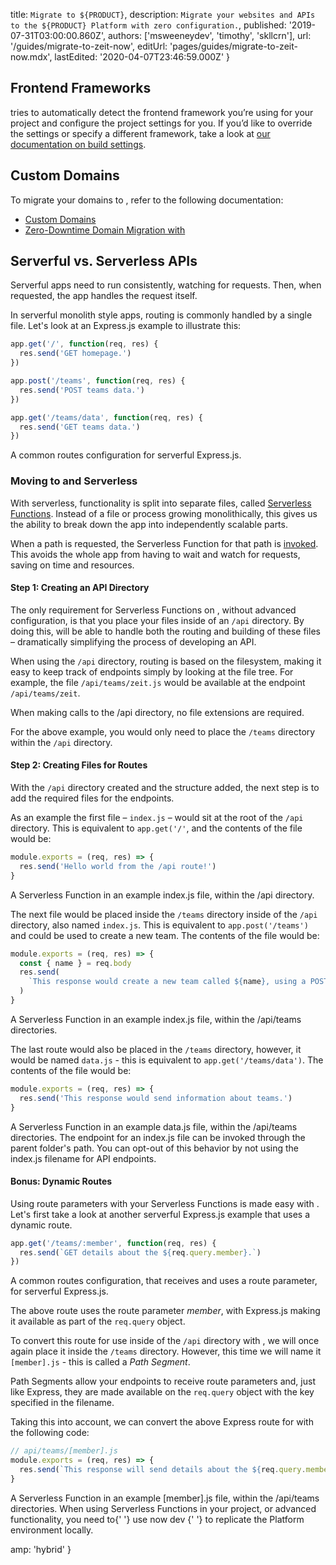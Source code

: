 

  title: `Migrate to ${PRODUCT}`,
  description: `Migrate your websites and APIs to the ${PRODUCT} Platform with zero configuration.`,
  published: '2019-07-31T03:00:00.860Z',
  authors: ['msweeneydev', 'timothy', 'skllcrn'],
  url: '/guides/migrate-to-zeit-now',
  editUrl: 'pages/guides/migrate-to-zeit-now.mdx',
  lastEdited: '2020-04-07T23:46:59.000Z'
}

## Frontend Frameworks

<ProductName /> tries to automatically detect the frontend framework you’re using for your project and configure the project settings for you. If you’d like to override the settings or specify a different framework, take a look at [our documentation on build settings](/docs/v2/build-step).

## Custom Domains

To migrate your domains to <ProductName />, refer to the following documentation:

- [Custom Domains](/docs/v2/custom-domains)
- [Zero-Downtime Domain Migration with <ProductName />](/guides/zero-downtime-domain-migration)

## Serverful vs. Serverless APIs

Serverful apps need to run consistently, watching for requests. Then, when requested, the app handles the request itself.

In serverful monolith style apps, routing is commonly handled by a single file. Let's look at an Express.js example to illustrate this:

```js
app.get('/', function(req, res) {
  res.send('GET homepage.')
})

app.post('/teams', function(req, res) {
  res.send('POST teams data.')
})

app.get('/teams/data', function(req, res) {
  res.send('GET teams data.')
})
```

<Caption>A common routes configuration for serverful Express.js.</Caption>

### Moving to <ProductName /> and Serverless

With serverless, functionality is split into separate files, called [Serverless Functions](/docs/v2/serverless-functions/introduction). Instead of a file or process growing monolithically, this gives us the ability to break down the app into independently scalable parts.

When a path is requested, the Serverless Function for that path is [invoked](/docs/v2/serverless-functions/introduction/). This avoids the whole app from having to wait and watch for requests, saving on time and resources.

#### Step 1: Creating an API Directory

The only requirement for Serverless Functions on <ProductName />, without advanced configuration, is that you place your files inside of an `/api` directory. By doing this, <ProductName /> will be able to handle both the routing and building of these files – dramatically simplifying the process of developing an API.

When using the `/api` directory, routing is based on the filesystem, making it easy to keep track of endpoints simply by looking at the file tree. For example, the file `/api/teams/zeit.js` would be available at the endpoint `/api/teams/zeit`.

<Note>
  When making calls to the <InlineCode>/api</InlineCode> directory, no file
  extensions are required.
</Note>

For the above example, you would only need to place the `/teams` directory within the `/api` directory.

#### Step 2: Creating Files for Routes

With the `/api` directory created and the structure added, the next step is to add the required files for the endpoints.

As an example the first file – `index.js` – would sit at the root of the `/api` directory. This is equivalent to `app.get('/'`, and the contents of the file would be:

```js
module.exports = (req, res) => {
  res.send('Hello world from the /api route!')
}
```

<Caption>
  A Serverless Function in an example <InlineCode>index.js</InlineCode> file,
  within the <InlineCode>/api</InlineCode> directory.
</Caption>

The next file would be placed inside the `/teams` directory inside of the `/api` directory, also named `index.js`. This is equivalent to `app.post('/teams')` and could be used to create a new team. The contents of the file would be:

```js
module.exports = (req, res) => {
  const { name } = req.body
  res.send(
    `This response would create a new team called ${name}, using a POST request.`
  )
}
```

<Caption>
  A Serverless Function in an example <InlineCode>index.js</InlineCode> file,
  within the <InlineCode>/api/teams</InlineCode> directories.
</Caption>

The last route would also be placed in the `/teams` directory, however, it would be named `data.js` - this is equivalent to `app.get('/teams/data')`. The contents of the file would be:

```js
module.exports = (req, res) => {
  res.send('This response would send information about teams.')
}
```

<Caption>
  A Serverless Function in an example <InlineCode>data.js</InlineCode> file,
  within the <InlineCode>/api/teams</InlineCode> directories.
</Caption>

<Note>
  The endpoint for an <InlineCode>index.js</InlineCode> file can be invoked
  through the parent folder's path. You can opt-out of this behavior by not
  using the <InlineCode>index.js</InlineCode> filename for API endpoints.
</Note>

#### Bonus: Dynamic Routes

Using route parameters with your Serverless Functions is made easy with <ProductName />. Let's first take a look at another serverful Express.js example that uses a dynamic route.

```js
app.get('/teams/:member', function(req, res) {
  res.send(`GET details about the ${req.query.member}.`)
})
```

<Caption>
  A common routes configuration, that receives and uses a route parameter, for
  serverful Express.js.
</Caption>

The above route uses the route parameter _member_, with Express.js making it available as part of the `req.query` object.

To convert this route for use inside of the `/api` directory with <ProductName />, we will once again place it inside the `/teams` directory. However, this time we will name it `[member].js` - this is called a _Path Segment_.

Path Segments allow your endpoints to receive route parameters and, just like Express, they are made available on the `req.query` object with the key specified in the filename.

Taking this into account, we can convert the above Express route for <ProductName /> with the following code:

```js
// api/teams/[member].js
module.exports = (req, res) => {
  res.send(`This response will send details about the ${req.query.member}.`)
}
```

<Caption>
  A Serverless Function in an example <InlineCode>[member].js</InlineCode> file,
  within the <InlineCode>/api/teams</InlineCode> directories.
</Caption>

<Note>
  When using Serverless Functions in your project, or advanced functionality,
  you need to{' '}
  <Link href="/docs/v2/serverless-functions/introduction#local-development">
    use <InlineCode>now dev</InlineCode>
  </Link>{' '}
  to replicate the <ProductName /> Platform environment locally.
</Note>


  amp: 'hybrid'
}
